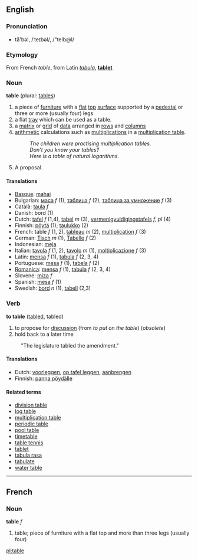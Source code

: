 ==English==
===Pronunciation===
*tā'bəl, /ˈteɪbəl/, /"teIb@l/

===Etymology===
From French ''table'', from Latin ''[[tabula]]'', '''[[tablet]]'''

===Noun===
'''table''' (plural: [[tables]])

#a piece of [[furniture]] with a [[flat]] [[top]] [[surface]] supported by a [[pedestal]] or three or more (usually four) legs
#a flat [[tray]] which can be used as a table.
#a [[matrix]] or [[grid]] of [[data]] arranged in [[row]]s and [[column]]s
# [[arithmetic]] calculations such as [[multiplication]]s in a [[multiplication table]].
#:''The children were practising multiplication tables.''
#:''Don't you know your tables?''
#: ''Here is a table of natural logarithms.''
#A proposal.

====Translations====
*[[Basque]]: [[mahai]]
*Bulgarian: [[маса]] ''f'' (1), [[таблица]] ''f'' (2), [[таблица за умножение]] ''f'' (3)
*Català: [[taula]] ''f''
*Danish: bord (1)
*Dutch: [[tafel]] ''f'' (1,4), [[tabel]] ''m'' (3), [[vermenigvuldigingstafels]] ''f, pl'' (4)
*Finnish: [[pöytä]] (1); [[taulukko]] (2)
*French: table ''f'' (1, 2), [[tableau#French|tableau]] ''m'' (2), [[multiplication#French|multiplication]] ''f'' (3)
*German: [[Tisch]] ''m'' (1), [[Tabelle]] ''f'' (2)
*Indonesian: [[meja]]
*Italian: [[tavola]] ''f'' (1, 2), [[tavolo]] ''m'' (1), [[moltiplicazione]] ''f'' (3)
*Latin: [[mensa]] ''f'' (1), [[tabula]] ''f'' (2, 3, 4)
*Portuguese: [[mesa]] ''f'' (1), [[tabela]] ''f'' (2)
*[[Romanica]]: [[mensa]] ''f'' (1), [[tabula]] ''f'' (2, 3, 4)
*Slovene: [[miza]] ''f''
*Spanish: [[mesa]] ''f'' (1)
*Swedish: [[bord]] ''n'' (1), [[tabell]] (2,3)

===Verb===
'''to table''' ([[tabled]], tabled)

#to propose for [[discussion]] (from ''to put on the table'') (''obsolete'')
#hold back to a later time
: "The legislature tabled the amendment."

====Translations====
*Dutch: [[voorleggen]], [[op tafel leggen]], [[aanbrengen]]
*Finnish: [[panna pöydälle]]

====Related terms====
*[[division table]]
*[[log table]]
*[[multiplication table]]
*[[periodic table]]
*[[pool table]]
*[[timetable]]
*[[table tennis]]
*[[tablet]]
*[[tabula rasa]]
*[[tabulate]]
*[[water table]]


----
==French==
===Noun===
'''table''' ''f''

# table; piece of furniture with a flat top and more than three legs (usually four)
[[pl:table]]